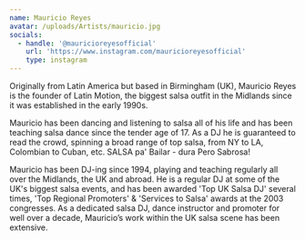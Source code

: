 ```yaml
---
name: Mauricio Reyes
avatar: /uploads/Artists/mauricio.jpg
socials:
  - handle: '@mauricioreyesofficial'
    url: 'https://www.instagram.com/mauricioreyesofficial'
    type: instagram
---
```


Originally from Latin America but based in Birmingham (UK), Mauricio Reyes is the founder of Latin Motion, the biggest salsa outfit in the Midlands since it was established in the early 1990s.

Mauricio has been dancing and listening to salsa all of his life and has been teaching salsa dance since the tender age of 17. As a DJ he is guaranteed to read the crowd, spinning a broad range of top salsa, from NY to LA, Colombian to Cuban, etc. SALSA pa' Bailar - dura Pero Sabrosa!

Mauricio has been DJ-ing since 1994, playing and teaching regularly all over the Midlands, the UK and abroad. He is a regular DJ at some of the UK's biggest salsa events, and has been awarded 'Top UK Salsa DJ' several times, 'Top Regional Promoters' & 'Services to Salsa' awards at the 2003 congresses. As a dedicated salsa DJ, dance instructor and promoter for well over a decade, Mauricio’s work within the UK salsa scene has been extensive.
